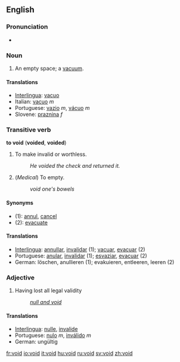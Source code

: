 ==English==

===Pronunciation===
*{{audio|en-us-void.ogg|Audio (US)}}

===Noun===
#An empty space; a [[vacuum]].

====Translations====
*[[Interlingua]]: [[vacuo]]
*Italian: [[vacuo]] ''m''
*Portuguese: [[vazio]] ''m'', [[vácuo]] ''m''
*Slovene: [[praznina]] ''f''

===Transitive verb===
'''to void''' ('''voided''', '''voided''')
#To make invalid or worthless.
#:''He voided the check and returned it.''
#(''Medical'') To empty.
#:''void one's bowels''

====Synonyms====
*(1): [[annul]], [[cancel]]
*(2): [[evacuate]]

====Translations====
*[[Interlingua]]: [[annullar]], [[invalidar]] (1); [[vacuar]], [[evacuar]] (2)
*Portuguese: [[anular]], [[invalidar]] (1); [[esvaziar]], [[evacuar]] (2)
*German: löschen, anullieren (1); evakuieren, entleeren, leeren (2)

===Adjective===
#Having lost all legal validity
#:''[[null and void]]''

====Translations====
*[[Interlingua]]: [[nulle]], [[invalide]]
*Portuguese: [[nulo]] ''m'', [[inválido]] ''m''
*German: ungültig

[[fr:void]]
[[io:void]]
[[it:void]]
[[hu:void]]
[[ru:void]]
[[sv:void]]
[[zh:void]]